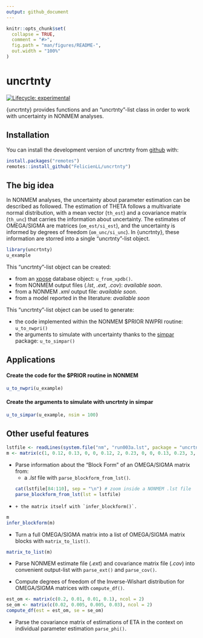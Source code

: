 ```yaml
---
output: github_document
---
```


<!-- README.md is generated from README.Rmd. Please edit that file -->

```r
knitr::opts_chunk$set(
  collapse = TRUE,
  comment = "#>",
  fig.path = "man/figures/README-",
  out.width = "100%"
)
```

# uncrtnty

<!-- badges: start -->
[![Lifecycle: experimental](https://img.shields.io/badge/lifecycle-experimental-orange.svg)](https://lifecycle.r-lib.org/articles/stages.html#experimental)
<!-- badges: end -->

{uncrtnty} provides functions and an "uncrtnty"-list class in order to work with uncertainty in NONMEM analyses.

## Installation

You can install the development version of uncrtnty from [github](https://github.com/FelicienLL/uncrtnty) with:

```r
install.packages("remotes")
remotes::install_github("FelicienLL/uncrtnty")
```

## The big idea

In NONMEM analyses, the uncertainty about parameter estimation can be described as followed. The estimation of THETA follows a multivariate normal distribution, with a mean vector (`th_est`) and a covariance matrix (`th_unc`) that carries the information about uncertainty. The estimates of OMEGA/SIGMA are matrices (`om_est/si_est`), and the uncertainty is informed by degrees of freedom (`om_unc/si_unc`). In {uncrtnty}, these information are storred into a single "uncrtnty"-list object.


```r
library(uncrtnty)
u_example
```

This "uncrtnty"-list object can be created:

  * from an [xpose](https://github.com/UUPharmacometrics/xpose) database object: `u_from_xpdb()`.
  * from NONMEM output files (*.lst*, *.ext*, *.cov*): *available soon*.
  * from a NONMEM *.xml* output file: *available soon*.
  * from a model reported in the literature: *available soon*

This "uncrtnty"-list object can be used to generate: 

  * the code implemented within the NONMEM $PRIOR NWPRI routine: `u_to_nwpri()`
  * the arguments to simulate with uncertainty thanks to the [simpar](https://github.com/metrumresearchgroup/simpar) package: `u_to_simpar()`

## Applications
#### Create the code for the $PRIOR routine in NONMEM
```r
u_to_nwpri(u_example)
```

#### Create the arguments to simulate with uncrtnty in simpar
```r
u_to_simpar(u_example, nsim = 100)
```


## Other useful features

```r
lstfile <- readLines(system.file("nm", "run003a.lst", package = "uncrtnty"))
m <- matrix(c(1, 0.12, 0.13, 0, 0, 0.12, 2, 0.23, 0, 0, 0.13, 0.23, 3, 0, 0, 0, 0, 0, 4, 0, 0, 0, 0 ,0 ,5), nrow = 5)

```




  * Parse information about the "Block Form" of an OMEGA/SIGMA matrix from:
    + a *.lst* file with `parse_blockform_from_lst()`.
```r
cat(lstfile[84:110], sep = "\n") # zoom inside a NONMEM .lst file
parse_blockform_from_lst(lst = lstfile)
```
  *   
    + the matrix itself with `infer_blockform()`.
    
```r
m
infer_blockform(m)
```
  
  * Turn a full OMEGA/SIGMA matrix into a list of OMEGA/SIGMA matrix blocks with `matrix_to_list()`.
  
```r
matrix_to_list(m)
```
  
  * Parse NONMEM estimate file (*.ext*) and covariance matrix file (*.cov*) into convenient output-list with `parse_ext()` and `parse_cov()`.
  
  * Compute degrees of freedom of the Inverse-Wishart distribution for OMEGA/SIGMA matrices with `compute_df()`.
```r
est_om <- matrix(c(0.2, 0.01, 0.01, 0.1), ncol = 2)
se_om <- matrix(c(0.02, 0.005, 0.005, 0.03), ncol = 2)
compute_df(est = est_om, se = se_om)
```
  
  * Parse the covariance matrix of estimations of ETA in the context on individual parameter estimation `parse_phi()`.
